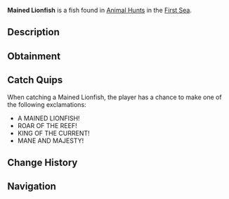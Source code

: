{{FishInfobox
|image          = Mained Lionfish.png
|rarity         = Limited
|event          = Animal Hunt
|sea            = First Sea
|location       = [[Animals]]
|sublocation    = 
|sources        = Fishing Rod
|radar_location = 
|prog_speed     = -55
|xp             = 5000
|weather        = Clear
|time           = 
|season         = Summer
|bait           = Fish Head
|base_weight    = 450
|base_value     = 6500
|weight_range   = 300
|base_chance    = 10
|base_resil     = 10
}}
'''Mained Lionfish''' is a {{Rarity|Limited}} fish found in [[Animal Hunt]]s in the [[First Sea]].

== Description ==
{{Description|A regal fish with a fiery mane, ruling the coral depths.|Bestiary Entry}}

== Obtainment ==
{{Description|Its mane flares where the sun ignites the waves.|Bestiary Hint}}
{{Fish Availability|
Animal Hunt/First Sea
|top_rods      = 
Leviathan's Fang Rod\53476.95\311614.81;
Great Rod of Oscar\48041.09\207502.96;
Astralhook Rod\43911.65\208613.28;
Krampus's Rod\43809.94\136138.25;
Ethereal Prism Rod\43794.55\209476.4;
Buddy Bond Rod\28506.52\125376.74;
Magma Rod\42686.61\129106.32;
Rapid Rod\31802.55\240818.35;
Free Spirit Rod\41224.35\230618.48;
No-Life Rod\40215.34\219846.88;
Trident Rod\38929.66\217781.47;
Lucky Rod\22348.65\137110.63;
Frog Rod\23017.83\159123.69;
Long Rod\22062.57\157844.96;
Seraphic Rod\41593.89\212075.13;
Rod Of The Forgotten Fang\37945.89\196483.38;
Challenger's Rod\36741.1\203071.33;
Rod Of The Exalted One\33525.97\166481.28;
Rod Of The Depths\32921.24\172996.21;
Zeus Rod\31374.48\175827.32;
Verdant Shear Rod\30375.47\174671.23;
Blazebringer Rod\30119.51\168794.23;
Depthseeker Rod\28672.44\166337.82;
Avalanche Rod\25320.09\147413.49;
Volcanic Rod\24498.07\137290.88;
Steady Rod\7948.77\49227.49
|recommended   = Ethereal Prism Rod
}}

== Catch Quips ==
When catching a Mained Lionfish, the player has a chance to make one of the following exclamations:
* A MAINED LIONFISH!
* ROAR OF THE REEF!
* KING OF THE CURRENT!
* MANE AND MAJESTY!

== Change History ==
{{Change History|{{subst:Current Version}}}}

== Navigation ==
{{Fish Navbox|Animals}}